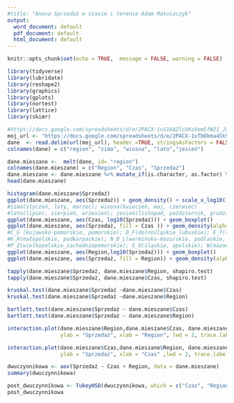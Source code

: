 ```yaml
---
#title: "Anova Sprzedaż w czasie i terenie Adam Matuszczyk"
output:
  word_document: default
  pdf_document: default
  html_document: default
---
```


```r
knitr::opts_chunk$set(echo = TRUE,	message = FALSE, warning = FALSE)
```


```r
library(tidyverse)
library(lubridate)
library(reshape2)
library(graphics)
library(gplots)
library(nortest)
library(lattice)
library(skimr)
```



```r
#https://docs.google.com/spreadsheets/d/e/2PACX-1vS16A2lcUKaVem5fW21_Jah4ZoSGMFmb9FFVPh5VMpqxuaNYV2qOT9lnPYMi-ZrLaLxztHrijGO4db1/pub?gid=1299943662&single=true&output=csv
moj_url <- "https://docs.google.com/spreadsheets/d/e/2PACX-1vTbOkma4SkS38S4vpMX0bGCung32QNSyHhmyrfOVn1-FuacQYV6ADwW1llm3lBqFOisTgZUPhM18q2M/pub?gid=1903822578&single=true&output=csv"
dane  <- read.delim(url(moj_url), header =TRUE, stringsAsFactors = FALSE, sep = ";")
colnames(dane) = c("region", "zima", "wiosna", "lato","jesień")
```
```r
dane.mieszane <-  melt(dane, id= "region")
colnames(dane.mieszane) = c("Region", "Czas", "Sprzedaż") 
dane.mieszane <- dane.mieszane %>% mutate_if(is.character, as.factor) %>% glimpse()
head(dane.mieszane)
```

```r
histogram(dane.mieszane$Sprzedaż)
ggplot(dane.mieszane, aes(Sprzedaż)) + geom_density() + scale_x_log10()
#zima(styczeń, luty, marzec); wiosna(kwiecień, maj, czerwiec)
#lato(lipiec, sierpień, wrzesień); jesień(listopad, październik, grudzień) 
ggplot(dane.mieszane, aes(Czas, log10(Sprzedaż))) + geom_boxplot()
ggplot(dane.mieszane, aes(Sprzedaż, fill = Czas )) + geom_density(alpha = 0.5) + scale_x_log10()
#C_G (kujawsko-pomorskie, pomorskie); D_F(dolnośląskie_lubuskie); E_T(łódzkie, świętokrzyskie)
#K_R(małopolskie, podkarpackie); N_B_L(warmińsko-mazurskie, podlaskie, lubelskie)
#P_Z(wielkopolskie_zachodniopomorskie); S_O(śląskie, opolskie); W(mazowieckie)
ggplot(dane.mieszane, aes(Region,log10(Sprzedaż))) + geom_boxplot()
ggplot(dane.mieszane, aes(Sprzedaż, fill = Region)) + geom_density(alpha = 0.5) + scale_x_log10()
```
```r
tapply(dane.mieszane$Sprzedaż, dane.mieszane$Region, shapiro.test)
tapply(dane.mieszane$Sprzedaż, dane.mieszane$Czas, shapiro.test)

kruskal.test(dane.mieszane$Sprzedaż ~dane.mieszane$Czas)
kruskal.test(dane.mieszane$Sprzedaż ~dane.mieszane$Region)
```

```r
bartlett.test(dane.mieszane$Sprzedaż ~ dane.mieszane$Czas)
bartlett.test(dane.mieszane$Sprzedaż ~ dane.mieszane$Region)
```
```r
interaction.plot(dane.mieszane$Region,dane.mieszane$Czas, dane.mieszane$Sprzedaż, ylim = c(100000,400000),
                 ylab = "Sprzedaż", xlab = "Region", lwd = 2, trace.label = "Czas", col = 1 : 4)

interaction.plot(dane.mieszane$Czas,dane.mieszane$Region, dane.mieszane$Sprzedaż, ylim = c(100000,400000),
                 ylab = "Sprzedaż", xlab = "Czas" ,lwd = 2, trace.label = "Region", col = 1 : 8)
```
```r
dwuczynnikowa <- aov(Sprzedaż ~ Czas + Region, data = dane.mieszane)
summary(dwuczynnikowa)
```
```r
post_dwuczynnikowa <- TukeyHSD(dwuczynnikowa, which = c("Czas", "Region"))
post_dwuczynnikowa
```


